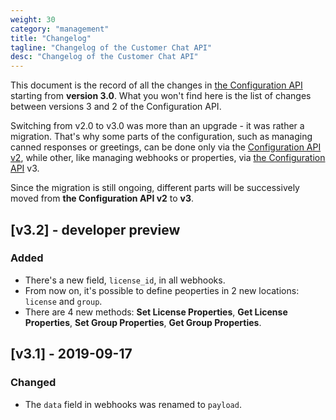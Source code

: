 ```yaml
---
weight: 30
category: "management"
title: "Changelog"
tagline: "Changelog of the Customer Chat API"
desc: "Changelog of the Customer Chat API"
---
```


This document is the record of all the changes in [the Configuration API](/management/configuration-api/) starting from **version 3.0**. What you won't find here is the list of changes between versions 3 and 2 of the Configuration API. 

Switching from v2.0 to v3.0 was more than an upgrade - it was rather a migration. That's why some parts of the configuration, such as managing canned responses or greetings, can be done only via the [Configuration API v2](/docs/management/configuration-api-v2/), while other, like managing webhooks or properties, via [the Configuration API](/management/configuration-api/) v3.

Since the migration is still ongoing, different parts will be successively moved from **the Configuration API v2** to **v3**.

## [v3.2] - developer preview

### Added
- There's a new field, `license_id`, in all webhooks.
- From now on, it's possible to define peoperties in 2 new locations: `license` and `group`.
- There are 4 new methods: **Set License Properties**, **Get License Properties**, **Set Group Properties**, **Get Group Properties**.

## [v3.1] - 2019-09-17

### Changed
- The `data` field in webhooks was renamed to `payload`.
